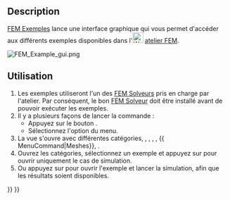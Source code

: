 <languages/>

{{Docnav/fr
|[[FEM_ClippingPlaneRemoveAll/fr|Supprimer les plans de coupe]]
|[[FEM_MeshClear/fr|Effacer le maillage FEM]]
|[[FEM_Workbench/fr|Atelier FEM]]
|IconL=FEM_ClippingPlaneRemoveAll.svg
|IconR=FEM_MeshClear.svg
|IconC=Workbench_FEM.svg
}}

{{GuiCommand/fr
|Name=FEM Examples
|Name/fr=FEM Exemples
|MenuLocation=Utilitaires → Ouvrir les exemples FEM
|Workbenches=[[FEM_Workbench/fr|FEM]]
|Version=0.19
|SeeAlso=[[FEM_tutorial/fr|FEM Tutoriel]]
}}

==Description== 

[[FEM_Examples/fr|FEM Exemples]] lance une interface graphique qui vous permet d'accéder aux différents exemples disponibles dans l'[[Image:Workbench_FEM.svg|24px]] [[FEM_Workbench/fr|atelier FEM]].

[[File:FEM_Example_gui.png]]
{{Caption|La fenêtre de dialogue de sélection d'exemples}}

<span id="Usage"></span>
==Utilisation== 

# Les exemples utiliseront l'un des [[FEM_Solver/fr|FEM Solveurs]] pris en charge par l'atelier. Par conséquent, le bon [[FEM_Solver/fr|FEM Solveur]] doit être installé avant de pouvoir exécuter les exemples.
# Il y a plusieurs façons de lancer la commande :
#* Appuyez sur le bouton {{Button|[[Image:FEM_Examples.svg|16px]] [[FEM_Examples/fr|Ouvrez les exemples de l'atelier FEM]]}}.
#* Sélectionnez l'option {{MenuCommand|Utilitaires → Ouvrez les exemples de l'atelier FEM}} du menu.
# La vue {{MenuCommand|FEM Exemples}} s'ouvre avec différentes catégories, {{MenuCommand|All}}, {{MenuCommand|Constraints}}, {{MenuCommand|Equations}}, {{MenuCommand|Materials}}, {{ MenuCommand|Meshes}}, {{MenuCommand|Solvers}}.
# Ouvrez les catégories, sélectionnez un exemple et appuyez sur {{Button|Setup}} pour ouvrir uniquement le cas de simulation.
# Ou appuyez sur {{Button|Run}} pour ouvrir l'exemple et lancer la simulation, afin que les résultats soient disponibles.


{{Docnav/fr
|[[FEM_ClippingPlaneRemoveAll/fr|Supprimer les plans de coupe]]
|[[FEM_MeshClear/fr|Effacer le maillage FEM]]
|[[FEM_Workbench/fr|Atelier FEM]]
|IconL=FEM_ClippingPlaneRemoveAll.svg
|IconR=FEM_MeshClear.svg
|IconC=Workbench_FEM.svg
}}

{{FEM Tools navi{{#translation:}}}}
{{Userdocnavi{{#translation:}}}}
{{clear}}